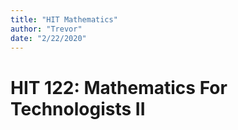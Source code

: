 ```yaml
---
title: "HIT Mathematics"
author: "Trevor"
date: "2/22/2020"
---
```


# HIT 122: Mathematics For Technologists II
